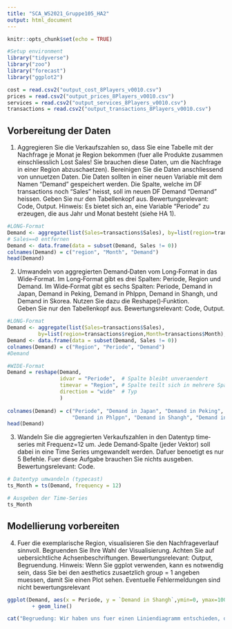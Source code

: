 ```yaml
---
title: "SCA_WS2021_Gruppe105_HA2"
output: html_document
---
```


```r
knitr::opts_chunk$set(echo = TRUE)

#Setup environment
library("tidyverse")
library("zoo")
library("forecast")
library("ggplot2")
```

```r
cost = read.csv2("output_cost_8Players_v0010.csv")
prices = read.csv2("output_prices_8Players_v0010.csv")
services = read.csv2("output_services_8Players_v0010.csv")
transactions = read.csv2("output_transactions_8Players_v0010.csv")
```


## Vorbereitung der Daten


1) Aggregieren Sie die Verkaufszahlen so, dass Sie eine Tabelle mit der Nachfrage je Monat je Region bekommen (fuer alle Produkte zusammen einschliesslich Lost Sales! Sie brauchen diese Daten, um die Nachfrage in einer Region abzuschaetzen). 
Bereinigen Sie die Daten anschliessend von unnuetzen Daten. 
Die Daten sollten in einer neuen Variable mit dem Namen “Demand” gespeichert werden. 
Die Spalte, welche im DF transactions noch “Sales” heisst, soll im neuen DF Demand “Demand” heissen. 
Geben Sie nur den Tabellenkopf aus. Bewertungsrelevant: Code, Output. 
Hinweis: Es bietet sich an, eine Variable “Periode” zu erzeugen, die aus Jahr und Monat besteht (siehe HA 1).
```r
#LONG-Format
Demand <- aggregate(list(Sales=transactions$Sales), by=list(region=transactions$region,Month=transactions$Month), sum)
# Sales==0 entfernen
Demand <- data.frame(data = subset(Demand, Sales != 0))
colnames(Demand) = c("region", "Month", "Demand")
head(Demand)
```

2) Umwandeln von aggregierten Demand‐Daten vom Long‐Format in das Wide‐Format. 
Im Long‐Format gibt es drei Spalten: Periode, Region und Demand. 
Im Wide‐Format gibt es sechs Spalten: Periode, Demand in Japan, 
Demand in Peking, Demand in Phlppn, Demand in Shangh, und Demand in Skorea. 
Nutzen Sie dazu die Reshape()‐Funktion.  
Geben Sie nur den Tabellenkopf aus. 
Bewertungsrelevant: Code, Output.
```r
#LONG-Format
Demand <- aggregate(list(Sales=transactions$Sales), 
          by=list(region=transactions$region,Month=transactions$Month), sum)
Demand <- data.frame(data = subset(Demand, Sales != 0))
colnames(Demand) = c("Region", "Periode", "Demand")
#Demand

#WIDE-Format
Demand = reshape(Demand, 
                 idvar = "Periode",  # Spalte bleibt unveraendert
                 timevar = "Region", # Spalte teilt sich in mehrere Spalten
                 direction = "wide"  # Typ
                 )
 
colnames(Demand) = c("Periode", "Demand in Japan", "Demand in Peking", 
                     "Demand in Phlppn", "Demand in Shangh", "Demand in Skorea")
head(Demand)
```


3) Wandeln Sie die aggregierten Verkaufszahlen in den Datentyp time‐series mit Frequenz=12 um. 
Jede Demand‐Spalte (jeder Vektor) soll dabei in eine Time Series umgewandelt werden. 
Dafuer benoetigt es nur 5 Befehle. Fuer diese Aufgabe brauchen Sie nichts ausgeben. 
Bewertungsrelevant: Code.
```r
# Datentyp umwandeln (typecast)
ts_Month = ts(Demand, frequency = 12)

# Ausgeben der Time-Series
ts_Month
```


## Modellierung vorbereiten

4) Fuer die exemplarische Region, visualisieren Sie den Nachfrageverlauf sinnvoll. Begruenden Sie Ihre Wahl der Visualisierung. Achten Sie auf uebersichtliche Achsenbeschriftungen. 
Bewertungsrelevant: Output, Begruendung.
Hinweis: Wenn Sie ggplot verwenden, kann es notwendig sein, dass Sie bei den aesthetics zusaetzlich group = 1 angeben muessen, damit Sie einen Plot sehen. Eventuelle Fehlermeldungen sind nicht bewertungsrelevant
```r
ggplot(Demand, aes(x = Periode, y = `Demand in Shangh`,ymin=0, ymax=100000, colour = "Demand Shanghai")) 
        + geom_line()

cat("Begruedung: Wir haben uns fuer einen Liniendiagramm entschieden, da es am deutlichsten den Nachfrageverlauf in Shanghai darstellt. Fuer die x-Achse haben wir die Monatsperioden zu Grunde gelegt und auf der y-Achse die Summe der Nachfrage. Aus dem Liniendiagramm wird ersichtlich, dass die Nachfrage in den letzten 12 Monaten in Shanghai tendenziell abnimmt.")
```






